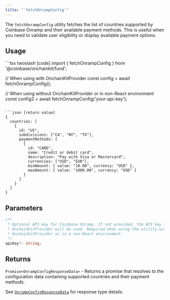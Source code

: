 ```yaml
---
title: "`fetchOnrampConfig`"
---
```



The `fetchOnrampConfig` utility fetches the list of countries supported by Coinbase Onramp and their available payment methods. This is useful when you need to validate user eligibility or display available payment options.

## Usage

<CodeGroup>
```tsx twoslash [code]
import { fetchOnrampConfig } from '@coinbase/onchainkit/fund';

// When using with OnchainKitProvider
const config = await fetchOnrampConfig();

// When using without OnchainKitProvider or in non-React environment
const config2 = await fetchOnrampConfig('your-api-key');
```

```json [return value]
{
  countries: [
    {
      id: "US",
      subdivisions: ["CA", "NY", "TX"],
      paymentMethods: [
        {
          id: "CARD",
          name: "Credit or debit card",
          description: "Pay with Visa or Mastercard",
          currencies: ["USD", "EUR"],
          minAmount: { value: "10.00", currency: "USD" },
          maxAmount: { value: "1000.00", currency: "USD" }
        }
      ]
    }
  ]
}
```
</CodeGroup>

## Parameters

```typescript
/**
 * Optional API key for Coinbase Onramp. If not provided, the API key from
 * OnchainKitProvider will be used. Required when using the utility without
 * OnchainKitProvider or in a non-React environment.
 */
apiKey?: string;
```

## Returns

`Promise<OnrampConfigResponseData>` - Returns a promise that resolves to the configuration data containing supported countries and their payment methods.

See [`OnrampConfigResponseData`](/builderkits/onchainkit/fund/types#onrampconfigresponsedata) for response type details.
